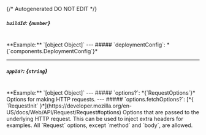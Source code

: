 {/* Autogenerated DO NOT EDIT  */}

##### `buildId`: *{`number`}*
<br/>
**Example:** `[object Object]`
---
##### `deploymentConfig`: *{`components.DeploymentConfig`}*

<Collapsible openLabel={Labels.showProperties} closeLabel={Labels.hideProperties}>
  <DeploymentConfig />
</Collapsible>

---
##### `appId?`: *{`string`}*
<br/>
**Example:** `[object Object]`
---
##### `options?`: *{`RequestOptions`}*
Options for making HTTP requests.
---
##### `options.fetchOptions?`: [*{ `RequestInit` }*](https://developer.mozilla.org/en-US/docs/Web/API/Request/Request#options)
Options that are passed to the underlying HTTP request. This can be used to inject extra headers for examples. All `Request` options, except `method` and `body`, are allowed.

